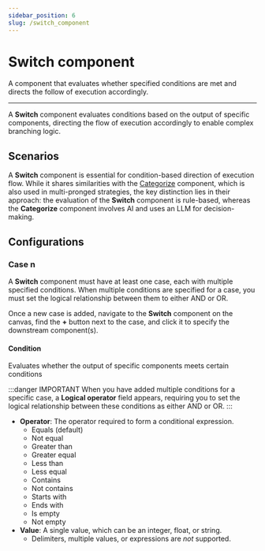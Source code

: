 ```yaml
---
sidebar_position: 6
slug: /switch_component
---
```


# Switch component

A component that evaluates whether specified conditions are met and directs the follow of execution accordingly. 

---

A **Switch** component evaluates conditions based on the output of specific components, directing the flow of execution accordingly to enable complex branching logic.

## Scenarios

A **Switch** component is essential for condition-based direction of execution flow. While it shares similarities with the [Categorize](./categorize.mdx) component, which is also used in multi-pronged strategies, the key distinction lies in their approach: the evaluation of the **Switch** component is rule-based, whereas the **Categorize** component involves AI and uses an LLM for decision-making. 

## Configurations

### Case n

A **Switch** component must have at least one case, each with multiple specified conditions. When multiple conditions are specified for a case, you must set the logical relationship between them to either AND or OR.

Once a new case is added, navigate to the **Switch** component on the canvas, find the **+** button next to the case, and click it to specify the downstream component(s).


#### Condition

Evaluates whether the output of specific components meets certain conditions

:::danger IMPORTANT
When you have added multiple conditions for a specific case, a **Logical operator** field appears, requiring you to set the logical relationship between these conditions as either AND or OR.
:::

- **Operator**: The operator required to form a conditional expression.
  - Equals (default)
  - Not equal
  - Greater than
  - Greater equal
  - Less than
  - Less equal
  - Contains 
  - Not contains 
  - Starts with
  - Ends with
  - Is empty
  - Not empty
- **Value**: A single value, which can be an integer, float, or string.  
  - Delimiters, multiple values, or expressions are *not* supported.

